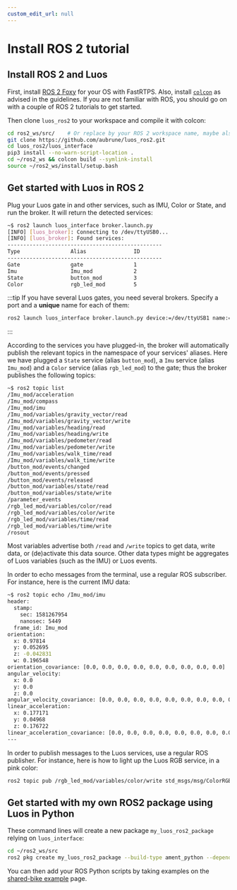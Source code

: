 ```yaml
---
custom_edit_url: null
---
```



# Install ROS 2 tutorial

## Install ROS 2 and Luos

First, install <a href="https://index.ros.org/doc/ros2/Installation/Foxy/" target="_blank">ROS 2 Foxy<IconExternalLink width="10"></IconExternalLink></a> for your OS with FastRTPS. Also, install <a href="https://index.ros.org/doc/ros2/Tutorials/Colcon-Tutorial/#install-colcon" target="_blank">`colcon`<IconExternalLink width="10"></IconExternalLink></a> as advised in the guidelines. If you are not familiar with ROS, you should go on with a couple of ROS 2 tutorials to get started.

Then clone `luos_ros2` to your workspace and compile it with colcon:

```bash
cd ros2_ws/src/    # Or replace by your ROS 2 workspace name, maybe also dev_ws/src
git clone https://github.com/aubrune/luos_ros2.git
cd luos_ros2/luos_interface
pip3 install --no-warn-script-location .
cd ~/ros2_ws && colcon build --symlink-install
source ~/ros2_ws/install/setup.bash
```

## Get started with Luos in ROS 2

Plug your Luos gate in and other services, such as IMU, Color or State, and run the broker. It will return the detected services:

```bash
~$ ros2 launch luos_interface broker.launch.py
[INFO] [luos_broker]: Connecting to /dev/ttyUSB0...
[INFO] [luos_broker]: Found services:
-------------------------------------------------
Type                Alias               ID
-------------------------------------------------
Gate                gate                1
Imu                 Imu_mod             2
State               button_mod          3
Color               rgb_led_mod         5
```

:::tip
If you have several Luos gates, you need several brokers. Specify a port and a **unique** name for each of them:

```bash
ros2 launch luos_interface broker.launch.py device:=/dev/ttyUSB1 name:=brokerUSB1
```

:::

According to the services you have plugged-in, the broker will automatically publish the relevant topics in the namespace of your services' aliases.
Here we have plugged a `State` service (alias `button_mod`), a `Imu` service (alias `Imu_mod`) and a `Color` service (alias `rgb_led_mod`) to the gate; thus the broker publishes the following topics:

```bash
~$ ros2 topic list
/Imu_mod/acceleration
/Imu_mod/compass
/Imu_mod/imu
/Imu_mod/variables/gravity_vector/read
/Imu_mod/variables/gravity_vector/write
/Imu_mod/variables/heading/read
/Imu_mod/variables/heading/write
/Imu_mod/variables/pedometer/read
/Imu_mod/variables/pedometer/write
/Imu_mod/variables/walk_time/read
/Imu_mod/variables/walk_time/write
/button_mod/events/changed
/button_mod/events/pressed
/button_mod/events/released
/button_mod/variables/state/read
/button_mod/variables/state/write
/parameter_events
/rgb_led_mod/variables/color/read
/rgb_led_mod/variables/color/write
/rgb_led_mod/variables/time/read
/rgb_led_mod/variables/time/write
/rosout
```

Most variables advertise both `/read` and `/write` topics to get data, write data, or (de)activate this data source. Other data types might be aggregates of Luos variables (such as the IMU) or Luos events.

In order to echo messages from the terminal, use a regular ROS subscriber. For instance, here is the current IMU data:

```bash
~$ ros2 topic echo /Imu_mod/imu
header:
  stamp:
    sec: 1581267954
    nanosec: 5449
  frame_id: Imu_mod
orientation:
  x: 0.97814
  y: 0.052695
  z: -0.042831
  w: 0.196548
orientation_covariance: [0.0, 0.0, 0.0, 0.0, 0.0, 0.0, 0.0, 0.0, 0.0]
angular_velocity:
  x: 0.0
  y: 0.0
  z: 0.0
angular_velocity_covariance: [0.0, 0.0, 0.0, 0.0, 0.0, 0.0, 0.0, 0.0, 0.0]
linear_acceleration:
  x: 0.177171
  y: 0.04968
  z: 0.176722
linear_acceleration_covariance: [0.0, 0.0, 0.0, 0.0, 0.0, 0.0, 0.0, 0.0, 0.0]
---
```

In order to publish messages to the Luos services, use a regular ROS publisher. For instance, here is how to light up the Luos RGB service, in a pink color:

```bash
ros2 topic pub /rgb_led_mod/variables/color/write std_msgs/msg/ColorRGBA "{r: 64, g: 0, b: 64}" --once
```

## Get started with my own ROS2 package using Luos in Python

These command lines will create a new package `my_luos_ros2_package` relying on `luos_interface`:

```bash
cd ~/ros2_ws/src
ros2 pkg create my_luos_ros2_package --build-type ament_python --dependencies luos_interface
```

You can then add your ROS Python scripts by taking examples on the [shared-bike example](./ros2-package-example) page.
